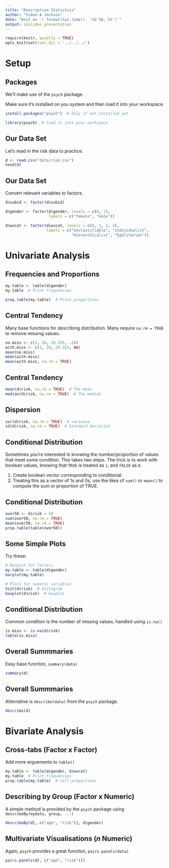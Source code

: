 ```yaml
---
title: "Descriptive Statistics"
author: "Simon A Jackson"
date: "Knit on `r format(Sys.time(), '%d %B, %Y')`"
output: ioslides_presentation
---
```


```r
require(knitr, quietly = TRUE)
opts_knit$set(root.dir = '../../../')
```

# Setup

## Packages

We'll make use of the `psych` package.

Make sure it's installed on you system and then load it into your workspace.

```r
install.packages("psych")  # Only if not installed yet
```
```r
library(psych)  # load it into your workspace
```

## Our Data Set

Let's read in the risk data to practice.

```r
d <- read.csv("data/risk.csv")
head(d)
```

## Our Data Set

Convert relevant variables to factors.

```r
d$subid <- factor(d$subid)

d$gender <- factor(d$gender, levels = c(0, 1),
                   labels = c("female", "male"))

d$wvcat <- factor(d$wvcat, levels = c(0, 1, 2, 3),
                  labels = c("Unclassifiable", "Individualist", 
                             "Hierarchicalist", "Egalitarian"))
```

# Univariate Analysis

## Frequencies and Proportions

```r
my.table <- table(d$gender)
my.table  # Print frequencies

prop.table(my.table)  # Print proportions
```

## Central Tendency

Many base functions for describing distribution. Many require `na.rm = TRUE` to remove missing values.

```r
no.miss <- c(1, 20, 29.353, .20)
with.miss <- c(1, 20, 29.353, NA)
mean(no.miss)
mean(with.miss)
mean(with.miss, na.rm = TRUE)
```

## Central Tendency

```r
mean(d$risk, na.rm = TRUE)  # The mean
median(d$risk, na.rm = TRUE)  # The median
```

## Dispersion

```r
var(d$risk, na.rm = TRUE)  # variance
sd(d$risk, na.rm = TRUE)  # Standard deviation
```

## Conditional Distribution

Sometimes you're interested in knowing the number/proportion of values that meet some condition. This takes two steps. The trick is to work with boolean values, knowing that `TRUE` is treated as `1`, and `FALSE` as `0`.

1. Create boolean vector corresponding to conditional.
2. Treating this as a vector of 1s and 0s, use the likes of `sum()` or `mean()` to compute the sum or proportion of TRUE.

## Conditional Distribution

```r
over50 <- d$risk > 50
sum(over50, na.rm = TRUE)
mean(over50, na.rm = TRUE)
prop.table(table(over50))
```

## Some Simple Plots

Try these:

```r
# Barplot for factors
my.table <- table(d$gender)
barplot(my.table)

# Plots for numeric variables
hist(d$risk)  # Histogram
boxplot(d$risk)  # boxplot
```

## Conditional Distribution

Common condition is the number of missing values, handled using `is.na()`

```r
is.miss <- is.na(d$risk)
table(is.miss)
```

## Overall Summmaries

Easy base function, `summary(data)`

```r
summary(d)
```

## Overall Summmaries

Alternative is `describe(data)` from the `psych` package.

```r
describe(d)
```

# Bivariate Analysis

## Cross-tabs (Factor x Factor)

Add more arguements to `table()`

```r
my.table <- table(d$gender, d$wvcat)
my.table  # Print frequencies
prop.table(my.table)  # Cell proportions
```

## Describing by Group (Factor x Numeric)

A simple method is provided by the `psych` package using `describeBy(mydata, group, ...)`

```r
describeBy(d[, c("age", "risk")], d$gender)
```

## Multivariate Visualisations (*n* Numeric) 

Again, `psych` provides a great function, `pairs.panels(data)`

```r
pairs.panels(d[, c("age", "risk")])
```